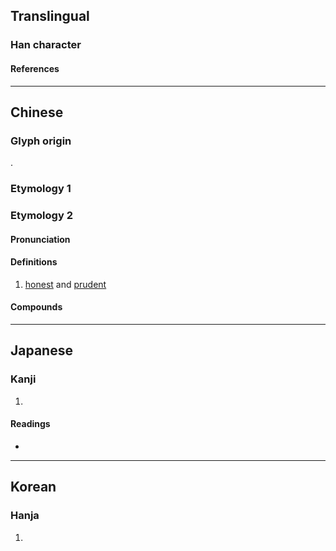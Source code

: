 {{character info/new}}
{{also|願}}
==Translingual==

===Han character===
{{Han char|rn=61|rad=心|as=10|sn=14|four=71339|canj=MFP|ids=⿸原心 (G), ⿱原心 (K)}}

====References====
{{Han ref|kx=0397.060|dkj=11030|dj=0736.020|hdz=42333.100|uh=613F}}

----

==Chinese==

===Glyph origin===
{{Han etyl}}
{{Han compound|ls=psc|原|心|c1=p|c2=s|t2=heart}}.

===Etymology 1===
{{zh-see|願}}

===Etymology 2===
{{zh-forms}}

====Pronunciation====
{{zh-pron
|m=yuàn
|c=jyun6
|w=3nyoe
|mc=y
|oc=y
|cat=a
}}

====Definitions====
{{zh-hanzi}}

# [[honest]] and [[prudent]]

====Compounds====
{{zh-der|鄉愿}}

----

==Japanese==

===Kanji===
{{ja-kanji|grade=|rs=心10}}

# {{defn|lang=ja|sort=心10}}

====Readings====
* {{ja-readings|on=[[げん]] (gen)|kun=[[つつしむ]] (tsutsushimu)}}

----

==Korean==

===Hanja===
{{ko-hanja|hangeul=원|eumhun=|rv=won|mr=wŏn|y=wen}}

# {{defn|lang=ko|sort=心10}}
